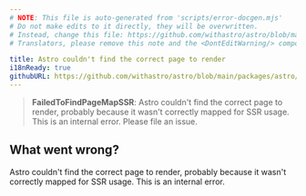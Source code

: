 ```yaml
---
# NOTE: This file is auto-generated from 'scripts/error-docgen.mjs'
# Do not make edits to it directly, they will be overwritten.
# Instead, change this file: https://github.com/withastro/astro/blob/main/packages/astro/src/core/errors/errors-data.ts
# Translators, please remove this note and the <DontEditWarning/> component.

title: Astro couldn't find the correct page to render
i18nReady: true
githubURL: https://github.com/withastro/astro/blob/main/packages/astro/src/core/errors/errors-data.ts
---
```


<DontEditWarning />


> **FailedToFindPageMapSSR**: Astro couldn't find the correct page to render, probably because it wasn't correctly mapped for SSR usage. This is an internal error. Please file an issue.
## What went wrong?
Astro couldn't find the correct page to render, probably because it wasn't correctly mapped for SSR usage. This is an internal error.



